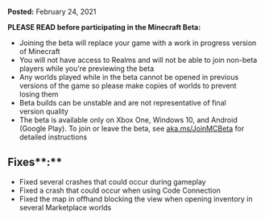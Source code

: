 **Posted:** February 24, 2021

**PLEASE READ before participating in the Minecraft Beta:** 

-   Joining the beta will replace your game with a work in progress version of Minecraft 
-   You will not have access to Realms and will not be able to join non-beta players while you're previewing the beta
-   Any worlds played while in the beta cannot be opened in previous versions of the game so please make copies of worlds to prevent losing them 
-   Beta builds can be unstable and are not representative of final version quality 
-   The beta is available only on Xbox One, Windows 10, and Android (Google Play). To join or leave the beta, see [aka.ms/JoinMCBeta](https://aka.ms/JoinMCBeta) for detailed instructions 

## **Fixes****:** 

-   Fixed several crashes that could occur during gameplay
-   Fixed a crash that could occur when using Code Connection
-   Fixed the map in offhand blocking the view when opening inventory in several Marketplace worlds